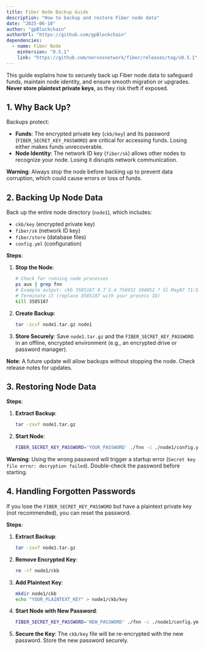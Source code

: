 ```yaml
---
title: Fiber Node Backup Guide
description: "How to backup and restore Fiber node data"
date: "2025-06-10"
author: "gpBlockchain"
authorUrl: "https://github.com/gpBlockchain"
dependencies:
  - name: Fiber Node
    minVersion: "0.5.1"
    link: "https://github.com/nervosnetwork/fiber/releases/tag/v0.5.1"
---
```


This guide explains how to securely back up Fiber node data to safeguard funds, maintain node identity, and ensure smooth migration or upgrades. **Never store plaintext private keys**, as they risk theft if exposed.

## 1. Why Back Up?

Backups protect:
- **Funds**: The encrypted private key (`ckb/key`) and its password (`FIBER_SECRET_KEY_PASSWORD`) are critical for accessing funds. Losing either makes funds unrecoverable.
- **Node Identity**: The network ID key (`fiber/sk`) allows other nodes to recognize your node. Losing it disrupts network communication.

**Warning**: Always stop the node before backing up to prevent data corruption, which could cause errors or loss of funds.

## 2. Backing Up Node Data

Back up the entire node directory (`node1`), which includes:
- `ckb/key` (encrypted private key)
- `fiber/sk` (network ID key)
- `fiber/store` (database files)
- `config.yml` (configuration)

**Steps**:
1. **Stop the Node**:
   ```bash
   # Check for running node processes
   ps aux | grep fnn
   # Example output: ckb 3585187 0.7 2.4 756932 194052 ? Sl May07 71:52 ./fnn -c ./node1/config.yml -d ./node1
   # Terminate it (replace 3585187 with your process ID)
   kill 3585187
   ```
2. **Create Backup**:
   ```bash
   tar -zcvf node1.tar.gz node1
   ```
3. **Store Securely**: Save `node1.tar.gz` and the `FIBER_SECRET_KEY_PASSWORD` in an offline, encrypted environment (e.g., an encrypted drive or password manager).

**Note**: A future update will allow backups without stopping the node. Check release notes for updates.

## 3. Restoring Node Data

**Steps**:
1. **Extract Backup**:
   ```bash
   tar -zxvf node1.tar.gz
   ```
2. **Start Node**:
   ```bash
   FIBER_SECRET_KEY_PASSWORD='YOUR_PASSWORD' ./fnn -c ./node1/config.yml -d ./node1
   ```

**Warning**: Using the wrong password will trigger a startup error (`Secret key file error: decryption failed`). Double-check the password before starting.

## 4. Handling Forgotten Passwords

If you lose the `FIBER_SECRET_KEY_PASSWORD` but have a plaintext private key (not recommended), you can reset the password.

**Steps**:
1. **Extract Backup**:
   ```bash
   tar -zxvf node1.tar.gz
   ```
2. **Remove Encrypted Key**:
   ```bash
   rm -rf node1/ckb
   ```
3. **Add Plaintext Key**:
   ```bash
   mkdir node1/ckb
   echo "YOUR_PLAINTEXT_KEY" > node1/ckb/key
   ```
4. **Start Node with New Password**:
   ```bash
   FIBER_SECRET_KEY_PASSWORD='NEW_PASSWORD' ./fnn -c ./node1/config.yml -d ./node1
   ```
5. **Secure the Key**: The `ckb/key` file will be re-encrypted with the new password. Store the new password securely.
